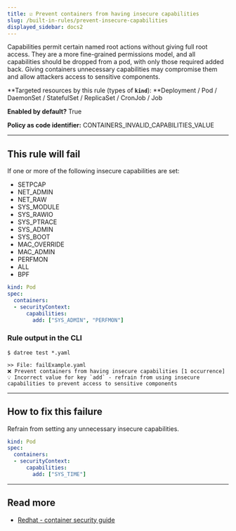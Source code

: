 ```yaml
---
title: ☑️ Prevent containers from having insecure capabilities
slug: /built-in-rules/prevent-insecure-capabilities
displayed_sidebar: docs2
---
```


Capabilities permit certain named root actions without giving full root access. They are a more fine-grained permissions model, and all capabilities should be dropped from a pod, with only those required added back. Giving containers unnecessary capabilities may compromise them and allow attackers access to sensitive components.

**Targeted resources by this rule (types of **`kind`**): **Deployment / Pod / DaemonSet / StatefulSet / ReplicaSet / CronJob / Job

**Enabled by default?** True

**Policy as code identifier:** CONTAINERS_INVALID_CAPABILITIES_VALUE

---

## This rule will fail

If one or more of the following insecure capabilities are set:

- SETPCAP
- NET_ADMIN
- NET_RAW
- SYS_MODULE
- SYS_RAWIO
- SYS_PTRACE
- SYS_ADMIN
- SYS_BOOT
- MAC_OVERRIDE
- MAC_ADMIN
- PERFMON
- ALL
- BPF

```yaml
kind: Pod
spec:
  containers:
  - securityContext:
      capabilities:
        add: ["SYS_ADMIN", "PERFMON"]
```

### Rule output in the CLI

```terminal
$ datree test *.yaml

>> File: failExample.yaml
❌ Prevent containers from having insecure capabilities [1 occurrence]
💡 Incorrect value for key `add` - refrain from using insecure capabilities to prevent access to sensitive components
```

---

## How to fix this failure

Refrain from setting any unnecessary insecure capabilities.

```yaml
kind: Pod
spec:
  containers:
  - securityContext:
      capabilities:
        add: ["SYS_TIME"]
```

---

## Read more

- [Redhat - container security guide](https://access.redhat.com/documentation/en-us/red_hat_enterprise_linux_atomic_host/7/html-single/container_security_guide/index)

